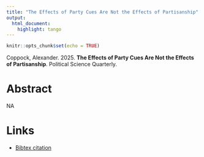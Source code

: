 ```yaml
---
title: "The Effects of Party Cues Are Not the Effects of Partisanship"
output:
  html_document:
    highlight: tango
---
```


```r
knitr::opts_chunk$set(echo = TRUE)
```

Coppock, Alexander. 2025. <b>The Effects of Party Cues Are Not the Effects of Partisanship</b>. Political Science Quarterly.

# Abstract
NA

# Links


 - <a href='coppock_2025a.txt'target='_blank'>Bibtex citation</a>

